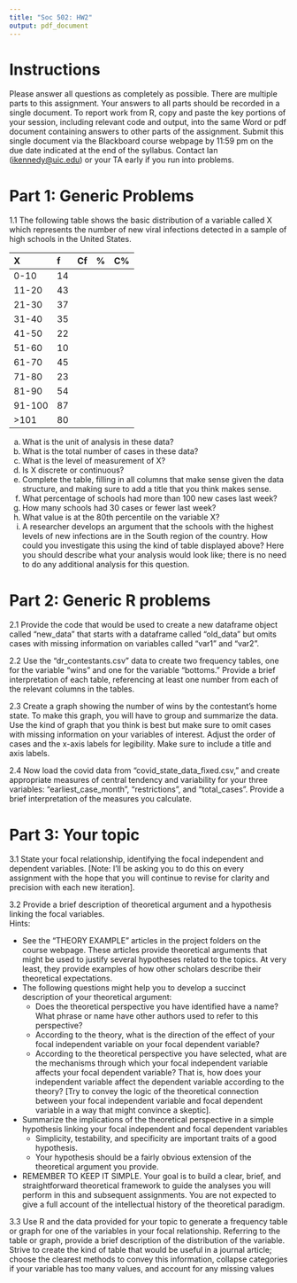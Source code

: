 ```yaml
---
title: "Soc 502: HW2"
output: pdf_document
---
```


# Instructions
Please answer all questions as completely as possible. There are multiple parts to this assignment. Your answers to all parts should be recorded in a single document. To report work from R, copy and paste the key portions of your session, including relevant code and output, into the same Word or pdf document containing answers to other parts of the assignment. Submit this single document via the Blackboard course webpage by 11:59 pm on the due date indicated at the end of the syllabus. Contact Ian ([ikennedy@uic.edu](ikennedy@uic.edu)) or your TA early if you run into problems. 

# Part 1: Generic Problems  
  
1.1 The following table shows the basic distribution of a variable called X which represents the number of new viral infections detected in a sample of high schools in the United States. 

X          f      Cf     %      C%
--------   ----   ----   ----   ----
0-10 	     14 
11-20 	   43 
21-30 	   37 
31-40 	   35 
41-50 	   22 
51-60 	   10 
61-70 	   45 
71-80 	   23 
81-90 	   54 
91-100 	   87 
\>101      80 
--------   ----   ----   ----   ----

a.	What is the unit of analysis in these data?   
b.	What is the total number of cases in these data?  
c.	What is the level of measurement of X?   
d.	Is X discrete or continuous?   
e.	Complete the table, filling in all columns that make sense given the data structure, and making sure to add a title that you think makes sense. 
f.	What percentage of schools had more than 100 new cases last week?   
g.	How many schools had 30 cases or fewer last week?   
h.	What value is at the 80th percentile on the variable X?   
i.	A researcher develops an argument that the schools with the highest levels of new infections are in the South region of the country.  How could you investigate this using the kind of table displayed above?  Here you should describe what your analysis would look like; there is no need to do any additional analysis for this question.    

# Part 2: Generic R problems
  
2.1	Provide the code that would be used to create a new dataframe object called “new_data” that starts with a dataframe called “old_data” but omits cases with missing information on variables called “var1” and “var2”.   

2.2	Use the "dr_contestants.csv" data to create two frequency tables, one for the variable “wins” and one for the variable “bottoms.” Provide a brief interpretation of each table, referencing at least one number from each of the relevant columns in the tables.  

2.3	Create a graph showing the number of wins by the contestant’s home state. To make this graph, you will have to group and summarize the data. Use the kind of graph that you think is best but make sure to omit cases with missing information on your variables of interest. Adjust the order of cases and the x-axis labels for legibility. Make sure to include a title and axis labels.  

2.4	Now load the covid data from “covid_state_data_fixed.csv,” and create appropriate measures of central tendency and variability for your three variables: “earliest_case_month”, “restrictions”, and "total_cases". Provide a brief interpretation of the measures you calculate. 


# Part 3: Your topic  
  
3.1	State your focal relationship, identifying the focal independent and dependent variables.  [Note: I’ll be asking you to do this on every assignment with the hope that you will continue to revise for clarity and precision with each new iteration]. 
   
3.2	Provide a brief description of theoretical argument and a hypothesis linking the focal variables.  
Hints:   

  - See the “THEORY EXAMPLE” articles in the project folders on the course webpage.  These articles provide theoretical arguments that might be used to justify several hypotheses related to the topics.  At very least, they provide examples of how other scholars describe their theoretical expectations. 
  - The following questions might help you to develop a succinct description of your theoretical argument: 
    - Does the theoretical perspective you have identified have a name?  What phrase or name have other authors used to refer to this perspective? 
    - According to the theory, what is the direction of the effect of your focal independent variable on your focal dependent variable? 
    - According to the theoretical perspective you have selected, what are the mechanisms through which your focal independent variable affects your focal dependent variable?  That is, how does your independent variable affect the dependent variable according to the theory? [Try to convey the logic of the theoretical connection between your focal independent variable and focal dependent variable in a way that might convince a skeptic]. 
  - Summarize the implications of the theoretical perspective in a simple hypothesis linking your focal independent and focal dependent variables 
    - Simplicity, testability, and specificity are important traits of a good hypothesis. 
    - Your hypothesis should be a fairly obvious extension of the theoretical argument you provide. 
  - REMEMBER TO KEEP IT SIMPLE.  Your goal is to build a clear, brief, and straightforward theoretical framework to guide the analyses you will perform in this and subsequent assignments.  You are not expected to give a full account of the intellectual history of the theoretical paradigm. 
   
3.3	Use R and the data provided for your topic to generate a frequency table or graph for one of the variables in your focal relationship.  Referring to the table or graph, provide a brief description of the distribution of the variable.  Strive to create the kind of table that would be useful in a journal article; choose the clearest methods to convey this information, collapse categories if your variable has too many values, and account for any missing values   

